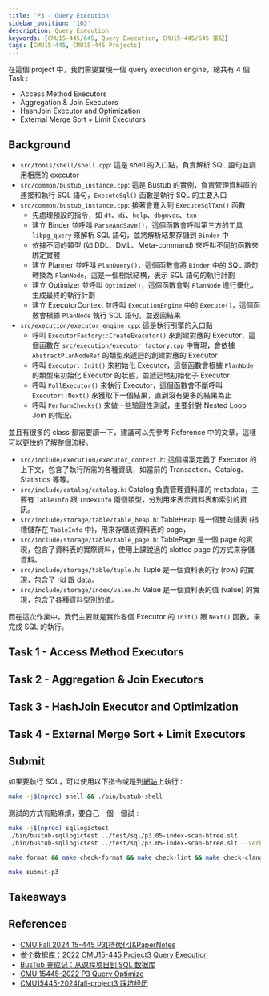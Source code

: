 ```yaml
---
title: 'P3 - Query Execution'
sidebar_position: '103'
description: Query Execution
keywords: [CMU15-445/645, Query Execution, CMU15-445/645 筆記]
tags: [CMU15-445, CMU15-445 Projects]
---
```


<head>
  <title>CMU 15-445 2024Fall P3 Query Execution</title>
</head>

在這個 project 中，我們需要實現一個 query execution engine，總共有 4 個 Task :

- Access Method Executors
- Aggregation & Join Executors
- HashJoin Executor and Optimization
- External Merge Sort + Limit Executors

## Background

- `src/tools/shell/shell.cpp`: 這是 shell 的入口點，負責解析 SQL 語句並調用相應的 executor
- `src/common/bustub_instance.cpp`: 這是 Bustub 的實例，負責管理資料庫的連接和執行 SQL 語句，`ExecuteSql()` 函數是執行 SQL 的主要入口
- `src/common/bustub_instance.cpp`: 接著會進入到 `ExecuteSqlTxn()` 函數
  - 先處理預設的指令，如 `dt`、`di`、`help`、`dbgmvcc`、`txn`
  - 建立 Binder 並呼叫 `ParseAndSave()`，這個函數會呼叫第三方的工具 `libpg_query` 來解析 SQL 語句，並將解析結果存儲到 `Binder` 中
  - 依據不同的類型 (如 DDL、DML、Meta-command) 來呼叫不同的函數來綁定實體
  - 建立 Planner 並呼叫 `PlanQuery()`，這個函數會將 `Binder` 中的 SQL 語句轉換為 `PlanNode`，這是一個樹狀結構，表示 SQL 語句的執行計劃
  - 建立 Optimizer 並呼叫 `Optimize()`，這個函數會對 `PlanNode` 進行優化，生成最終的執行計劃
  - 建立 ExecutorContext 並呼叫 `ExecutionEngine` 中的 `Execute()`，這個函數會根據 `PlanNode` 執行 SQL 語句，並返回結果
- `src/execution/executor_engine.cpp`: 這是執行引擎的入口點
  - 呼叫 `ExecutorFactory::CreateExecutor()` 來創建對應的 Executor，這個函數在 `src/execution/executor_factory.cpp` 中實現，會依據 `AbstractPlanNodeRef` 的類型來遞迴的創建對應的 Executor
  - 呼叫 `Executor::Init()` 來初始化 Executor，這個函數會根據 `PlanNode` 的類型來初始化 Executor 的狀態，並遞迴地初始化子 Executor
  - 呼叫 `PollExecutor()` 來執行 Executor，這個函數會不斷呼叫 `Executor::Next()` 來獲取下一個結果，直到沒有更多的結果為止
  - 呼叫 `PerformChecks()` 來做一些驗證性測試，主要針對 Nested Loop Join 的情況\

並且有很多的 class 都需要讀一下，建議可以先參考 Reference 中的文章，這樣可以更快的了解整個流程。

- `src/include/execution/executor_context.h`: 這個檔案定義了 Executor 的上下文，包含了執行所需的各種資訊，如當前的 Transaction、Catalog、Statistics 等等。
- `src/include/catalog/catalog.h`: Catalog 負責管理資料庫的 metadata，主要有 `TableInfo` 跟 `IndexInfo` 兩個類型，分別用來表示資料表和索引的資訊。
- `src/include/storage/table/table_heap.h`: TableHeap 是一個雙向鏈表 (指標儲存在 `TableInfo` 中)，用來存儲該資料表的 page，
- `src/include/storage/table/table_page.h`: TablePage 是一個 page 的實現，包含了資料表的實際資料，使用上課說過的 slotted page 的方式來存儲資料。
- `src/include/storage/table/tuple.h`: Tuple 是一個資料表的行 (row) 的實現，包含了 rid 跟 data。
- `src/include/storage/index/value.h`: Value 是一個資料表的值 (value) 的實現，包含了各種資料型別的值。

而在這次作業中，我們主要就是實作各個 Executor 的 `Init()` 跟 `Next()` 函數，來完成 SQL 的執行。

## Task 1 - Access Method Executors

## Task 2 - Aggregation & Join Executors

## Task 3 - HashJoin Executor and Optimization

## Task 4 - External Merge Sort + Limit Executors

## Submit

如果要執行 SQL，可以使用以下指令或是到[網站](https://15445.courses.cs.cmu.edu/fall2024/bustub/)上執行 :

```bash
make -j$(nproc) shell && ./bin/bustub-shell
```

測試的方式有點麻煩，要自己一個一個試 :

```bash
make -j$(nproc) sqllogictest
./bin/bustub-sqllogictest ../test/sql/p3.05-index-scan-btree.slt
./bin/bustub-sqllogictest ../test/sql/p3.05-index-scan-btree.slt --verbose
```

```bash
make format && make check-format && make check-lint && make check-clang-tidy-p3
```

```bash
make submit-p3
```

## Takeaways

## References

- [CMU Fall 2024 15-445 P3[待优化]&PaperNotes](https://zhuanlan.zhihu.com/p/5843407385)
- [做个数据库：2022 CMU15-445 Project3 Query Execution](https://zhuanlan.zhihu.com/p/587566135)
- [BusTub 养成记：从课程项目到 SQL 数据库](https://zhuanlan.zhihu.com/p/570917775)
- [CMU 15445-2022 P3 Query Optimize](https://zhuanlan.zhihu.com/p/593909820)
- [CMU15445-2024fall-project3 踩坑经历](https://juejin.cn/post/7527199538878939146)
